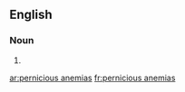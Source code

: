 ==English==

===Noun===
{{head|en|plural}}

# {{plural of|pernicious anemia|lang=en}}

[[ar:pernicious anemias]]
[[fr:pernicious anemias]]